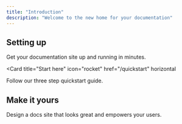 ```yaml
---
title: "Introduction"
description: "Welcome to the new home for your documentation"
---
```



## Setting up

Get your documentation site up and running in minutes.

<Card
  title="Start here"
  icon="rocket"
  href="/quickstart"
  horizontal
>
  Follow our three step quickstart guide.
</Card>

## Make it yours

Design a docs site that looks great and empowers your users.

<ColorGenerator />

